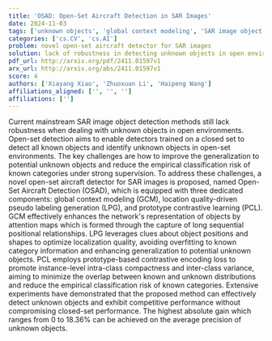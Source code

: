 ```yaml
---
title: 'OSAD: Open-Set Aircraft Detection in SAR Images'
date: 2024-11-03
tags: ['unknown objects', 'global context modeling', 'SAR image object detection', 'location quality-driven pseudo labeling generation', 'open-set detection', 'empirical classification risk', 'average precision', 'prototype contrastive learning', 'generalization', 'closed-set performance']
categories: ['cs.CV', 'cs.AI']
problem: novel open-set aircraft detector for SAR images
solution: lack of robustness in detecting unknown objects in open environments
pdf_url: http://arxiv.org/pdf/2411.01597v1
arx_url: http://arxiv.org/abs/2411.01597v1
score: 4
authors: ['Xiayang Xiao', 'Zhuoxuan Li', 'Haipeng Wang']
affiliations_aligned: ['', '', '']
affiliations: ['']
---
```



Current mainstream SAR image object detection methods still lack robustness when dealing with unknown objects in open environments. Open-set detection aims to enable detectors trained on a closed set to detect all known objects and identify unknown objects in open-set environments. The key challenges are how to improve the generalization to potential unknown objects and reduce the empirical classification risk of known categories under strong supervision. To address these challenges, a novel open-set aircraft detector for SAR images is proposed, named Open-Set Aircraft Detection (OSAD), which is equipped with three dedicated components: global context modeling (GCM), location quality-driven pseudo labeling generation (LPG), and prototype contrastive learning (PCL). GCM effectively enhances the network's representation of objects by attention maps which is formed through the capture of long sequential positional relationships. LPG leverages clues about object positions and shapes to optimize localization quality, avoiding overfitting to known category information and enhancing generalization to potential unknown objects. PCL employs prototype-based contrastive encoding loss to promote instance-level intra-class compactness and inter-class variance, aiming to minimize the overlap between known and unknown distributions and reduce the empirical classification risk of known categories. Extensive experiments have demonstrated that the proposed method can effectively detect unknown objects and exhibit competitive performance without compromising closed-set performance. The highest absolute gain which ranges from 0 to 18.36% can be achieved on the average precision of unknown objects.